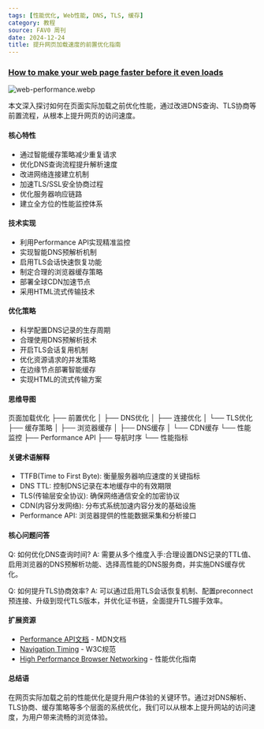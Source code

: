 ```yaml
---
tags: [性能优化, Web性能, DNS, TLS, 缓存]
category: 教程
source: FAV0 周刊
date: 2024-12-24
title: 提升网页加载速度的前置优化指南
---
```


### [How to make your web page faster before it even loads](https://blog.sentry.io/how-to-make-your-web-page-faster-before-it-even-loads/)

![web-performance.webp](https://img.mengpeng.tech/i/2024/12/24/676a481723c1f.webp)

本文深入探讨如何在页面实际加载之前优化性能，通过改进DNS查询、TLS协商等前置流程，从根本上提升网页的访问速度。

#### 核心特性
- 通过智能缓存策略减少重复请求
- 优化DNS查询流程提升解析速度
- 改进网络连接建立机制
- 加速TLS/SSL安全协商过程
- 优化服务器响应链路
- 建立全方位的性能监控体系

#### 技术实现
- 利用Performance API实现精准监控
- 实现智能DNS预解析机制
- 启用TLS会话快速恢复功能
- 制定合理的浏览器缓存策略
- 部署全球CDN加速节点
- 采用HTML流式传输技术

#### 优化策略
- 科学配置DNS记录的生存周期
- 合理使用DNS预解析技术
- 开启TLS会话复用机制
- 优化资源请求的并发策略
- 在边缘节点部署智能缓存
- 实现HTML的流式传输方案

#### 思维导图
页面加载优化
├── 前置优化
│   ├── DNS优化
│   ├── 连接优化
│   └── TLS优化
├── 缓存策略
│   ├── 浏览器缓存
│   ├── DNS缓存
│   └── CDN缓存
└── 性能监控
    ├── Performance API
    ├── 导航时序
    └── 性能指标

#### 关键术语解释
- TTFB(Time to First Byte): 衡量服务器响应速度的关键指标
- DNS TTL: 控制DNS记录在本地缓存中的有效期限
- TLS(传输层安全协议): 确保网络通信安全的加密协议
- CDN(内容分发网络): 分布式系统加速内容分发的基础设施
- Performance API: 浏览器提供的性能数据采集和分析接口

#### 核心问题问答
Q: 如何优化DNS查询时间?
A: 需要从多个维度入手:合理设置DNS记录的TTL值、启用浏览器的DNS预解析功能、选择高性能的DNS服务商，并实施DNS缓存优化。

Q: 如何提升TLS协商效率?
A: 可以通过启用TLS会话恢复机制、配置preconnect预连接、升级到现代TLS版本，并优化证书链，全面提升TLS握手效率。

#### 扩展资源
- [Performance API文档](https://developer.mozilla.org/docs/Web/API/Performance) - MDN文档
- [Navigation Timing](https://w3c.github.io/navigation-timing/) - W3C规范
- [High Performance Browser Networking](https://hpbn.co/) - 性能优化指南

#### 总结语
在网页实际加载之前的性能优化是提升用户体验的关键环节。通过对DNS解析、TLS协商、缓存策略等多个层面的系统优化，我们可以从根本上提升网站的访问速度，为用户带来流畅的浏览体验。 